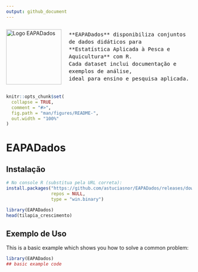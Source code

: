 ```yaml
---
output: github_document
---
```


<!-- layout com imagem e descrição lado a lado -->
<div style="display: flex; align-items: center;">
  <img src="man/figures/logo_pacote_eapadados.png" width="150" alt="Logo EAPADados"/>
  <div style="margin-left: 20px; font-size: 1.2em; line-height: 1.4;">
    **EAPADados** disponibiliza conjuntos de dados didáticos para  
    **Estatística Aplicada à Pesca e Aquicultura** com R.  
    Cada dataset inclui documentação e exemplos de análise,  
    ideal para ensino e pesquisa aplicada.
  </div>
</div>

<!-- README.md is generated from README.Rmd. Please edit that file -->

```r
knitr::opts_chunk$set(
  collapse = TRUE,
  comment = "#>",
  fig.path = "man/figures/README-",
  out.width = "100%"
)
```

# EAPADados

<!-- badges: start -->

<!-- badges: end -->



## Instalação

```r

# No console R (substitua pela URL correta):
install.packages("https://github.com/astuciasnor/EAPADados/releases/download/v0.1.1/EAPADados_0.1.1.zip",
                 repos = NULL,
                 type = "win.binary")

library(EAPADados)
head(tilapia_crescimento)
```

## Exemplo de Uso

This is a basic example which shows you how to solve a common problem:

```r
library(EAPADados)
## basic example code
```
